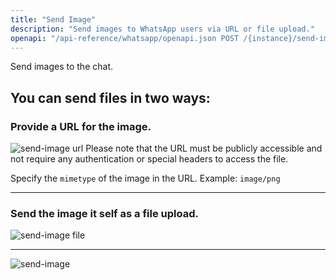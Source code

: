 ```yaml
---
title: "Send Image"
description: "Send images to WhatsApp users via URL or file upload."
openapi: "/api-reference/whatsapp/openapi.json POST /{instance}/send-image"
---
```


Send images to the chat.

## You can send files in two ways:

### Provide a URL for the image.

<Frame>
<img src="/images/docs/whatsapp/img/send-image-url.png" alt="send-image url" />
</Frame>

<Warning>
  Please note that the URL must be publicly accessible and not require any authentication or special headers to access the file.

  Specify the `mimetype` of the image in the URL. Example: `image/png`
</Warning>

***

### Send the image it self as a file upload.

<Frame>
<img src="/images/docs/whatsapp/img/send-image-file.jpeg" alt="send-image file" />
</Frame>

***

<Frame>
<img src="/images/docs/whatsapp/img/send-image.png" alt="send-image" />
</Frame>
